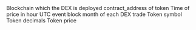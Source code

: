 <ParamField path="blockchain">
Blockchain which the DEX is deployed
</ParamField>
<ParamField path="contract_address">
contract_address of token
</ParamField>
<ParamField path="hour">
Time of price in hour
</ParamField>
<ParamField path="block_month">
UTC event block month of each DEX trade
</ParamField>
<ParamField path="symbol">
Token symbol
</ParamField>
<ParamField path="decimals">
Token decimals
</ParamField>
<ParamField path="price">
Token price
</ParamField>
